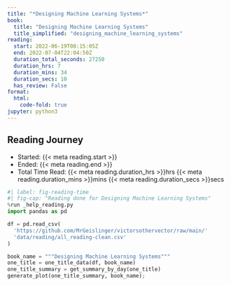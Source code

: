 ```yaml
---
title: "*Designing Machine Learning Systems*"
book:
  title: "Designing Machine Learning Systems"
  title_simplified: "designing_machine_learning_systems"
reading:
  start: 2022-06-19T08:15:05Z
  end: 2022-07-04T22:04:50Z
  duration_total_seconds: 27250
  duration_hrs: 7
  duration_mins: 34
  duration_secs: 10
  has_review: False
format:
  html:
    code-fold: true
jupyter: python3
---
```


## Reading Journey

* Started: {{< meta reading.start >}}
* Ended: {{< meta reading.end >}}
* Total Time Read: {{< meta reading.duration_hrs >}}hrs {{< meta reading.duration_mins >}}mins {{< meta reading.duration_secs >}}secs

```python
#| label: fig-reading-time
#| fig-cap: "Reading done for Designing Machine Learning Systems"
%run _help_reading.py
import pandas as pd

df = pd.read_csv(
  'https://github.com/MrGeislinger/victorsothervector/raw/main/'
  'data/reading/all_reading-clean.csv'
)

book_name = """Designing Machine Learning Systems"""
one_title = one_title_data(df, book_name)
one_title_summary = get_summary_by_day(one_title)
generate_plot(one_title_summary, book_name);
```
